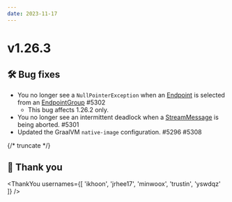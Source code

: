 ```yaml
---
date: 2023-11-17
---
```


# v1.26.3

## 🛠️ Bug fixes

- You no longer see a `NullPointerException` when an [Endpoint](type) is selected from an [EndpointGroup](type) #5302
  - This bug affects 1.26.2 only.
- You no longer see an intermittent deadlock when a [StreamMessage](type) is being aborted. #5301
- Updated the GraalVM `native-image` configuration. #5296 #5308

{/* truncate */}

## 🙇 Thank you

<ThankYou usernames={[
  'ikhoon',
  'jrhee17',
  'minwoox',
  'trustin',
  'yswdqz'
]} />